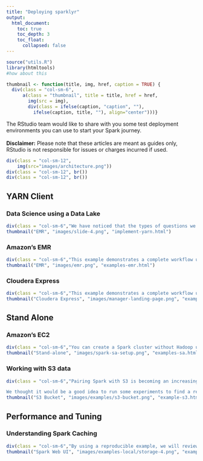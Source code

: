 ```yaml
---
title: "Deploying sparklyr"
output:
  html_document:
    toc: true
    toc_depth: 3
    toc_float:
      collapsed: false
---
```


```r
source("utils.R")
library(htmltools)
#how about this

thumbnail <- function(title, img, href, caption = TRUE) {
  div(class = "col-sm-6",
      a(class = "thumbnail", title = title, href = href,
        img(src = img),
        div(class = ifelse(caption, "caption", ""),
          ifelse(caption, title, ""), align="center")))}

```

The RStudio team would like to share with you some test deployment environments you can use to start your Spark journey. <br><br>
**Disclaimer:** Please note that these articles are meant as guides only, RStudio is not responsible for issues or charges incurred if used.

```r

div(class = "col-sm-12",
    img(src="images/architecture.png"))
div(class = "col-sm-12", br())
div(class = "col-sm-12", br())

```      


## YARN Client

### Data Science using a Data Lake

```r
div(class = "col-sm-6","We have noticed that the types of questions we field after a demo of sparklyr to our customers were more about high-level architecture than how the package works. To answer those questions, we put together a set of slides that illustrate and discuss important concepts, to help customers see where Spark, R, and sparklyr fit in a Big Data Platform implementation. In this article, we’ll review those slides and provide a narrative that will help you better envision how you can take advantage of our products.")
thumbnail("EMR", "images/slide-4.png", "implement-yarn.html")
```


### Amazon's EMR

```r
div(class = "col-sm-6","This example demonstrates a complete workflow using Hadoop and Hive with Amazon Elastic Map Reduce (EMR). We access our data with a Spark cluster, understand our data using sparklyr, and then communicate our insights via a flex dashboard.")
thumbnail("EMR", "images/emr.png", "examples-emr.html")
```

### Cloudera Express

```r
div(class = "col-sm-6","This example demonstrates a complete workflow using Hadoop and Hive with Cloudera (CDH). In addition to the workflow, we show these useful web tools: Cloudera Manager, HUE, and the Spark UI.")
thumbnail("Cloudera Express", "images/manager-landing-page.png", "examples-cdh.html")
```

## Stand Alone 

### Amazon's EC2

```r
div(class = "col-sm-6","You can create a Spark cluster without Hadoop using Spark standalone mode. In this example will show you how to set up a standalone cluster in Amazon EC2.")
thumbnail("Stand-alone", "images/spark-sa-setup.png", "examples-sa.html")
```

### Working with S3 data

```r
div(class = "col-sm-6","Pairing Spark with S3 is becoming an increasingly popular approach. Because it separates the data from the computation, it lets us tear down or the Spark cluster when we are done with the analysis without losing the source data.

We thought it would be a good idea to run some experiments to find a recommendation that may work for those who are currently or thinking about using this approach for their analyses.")
thumbnail("S3 Bucket", "images/examples/s3-bucket.png", "example-s3.html")
```


## Performance and Tuning

### Understanding Spark Caching

```r
div(class = "col-sm-6","By using a reproducible example, we will review some of the main configuration settings, commands and command arguments that can be used that can help you get the best out of Spark's memory management options.")
thumbnail("Spark Web UI", "images/examples-local/storage-4.png", "examples-caching.html")
```


